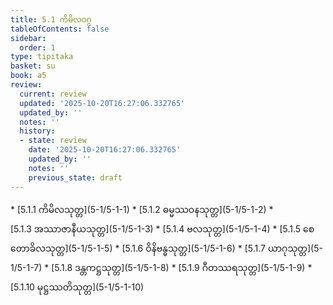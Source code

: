```yaml
---
title: 5.1 ကိမိလဝဂ္ဂ
tableOfContents: false
sidebar:
  order: 1
type: tipitaka
basket: su
book: a5
review:
  current: review
  updated: '2025-10-20T16:27:06.332765'
  updated_by: ''
  notes: ''
  history:
  - state: review
    date: '2025-10-20T16:27:06.332765'
    updated_by: ''
    notes: ''
    previous_state: draft
---
```



<DynamicBreadcrumb />


<ReviewStatus review={frontmatter.review} showDetails={true} />

<HypothesisAnnotation frontmatter={frontmatter} />



<TableOfContents book="a5" section="5.1">
* [5.1.1 ကိမိလသုတ္တ](5-1/5-1-1)
* [5.1.2 ဓမ္မဿဝနသုတ္တ](5-1/5-1-2)
* [5.1.3 အဿာဇာနီယသုတ္တ](5-1/5-1-3)
* [5.1.4 ဗလသုတ္တ](5-1/5-1-4)
* [5.1.5 စေတောခိလသုတ္တ](5-1/5-1-5)
* [5.1.6 ဝိနိဗန္ဓသုတ္တ](5-1/5-1-6)
* [5.1.7 ယာဂုသုတ္တ](5-1/5-1-7)
* [5.1.8 ဒန္တကဋ္ဌသုတ္တ](5-1/5-1-8)
* [5.1.9 ဂီတဿရသုတ္တ](5-1/5-1-9)
* [5.1.10 မုဋ္ဌဿတိသုတ္တ](5-1/5-1-10)
</TableOfContents>